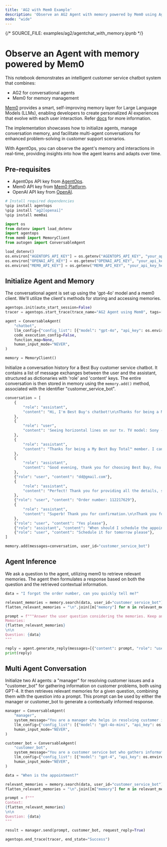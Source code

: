 ```yaml
---
title: 'AG2 with Mem0 Example'
description: 'Observe an AG2 Agent with memory powered by Mem0 using AgentOps'
mode: "wide"
---
```

{/*  SOURCE_FILE: examples/ag2/agentchat_with_memory.ipynb  */}

# Observe an Agent with memory powered by Mem0

This notebook demonstrates an intelligent customer service chatbot system that combines:

- AG2 for conversational agents
- Mem0 for memory management

[Mem0](https://www.mem0.ai/) provides a smart, self-improving memory layer for Large Language Models (LLMs), enabling developers to create personalized AI experiences that evolve with each user interaction. Refer [docs](https://docs.mem0.ai/overview) for more information.

The implementation showcases how to initialize agents, manage conversation memory, and facilitate multi-agent conversations for enhanced problem-solving in customer support scenarios.

With AgentOps, you can observe the agent's memory and interactions in real-time, providing insights into how the agent learns and adapts over time.

## Pre-requisites
- AgentOps API key from [AgentOps](https://app.agentops.ai/).
- Mem0 API key from [Mem0 Platform](https://app.mem0.ai/).
- OpenAI API key from [OpenAI](https://platform.openai.com/).


```python
# Install required dependencies
%pip install agentops
%pip install "ag2[openai]" 
%pip install mem0ai
```


```python
import os
from dotenv import load_dotenv
import agentops
from mem0 import MemoryClient
from autogen import ConversableAgent
```


```python
load_dotenv()
os.environ["AGENTOPS_API_KEY"] = os.getenv("AGENTOPS_API_KEY", "your_api_key_here")
os.environ["OPENAI_API_KEY"] = os.getenv("OPENAI_API_KEY", "your_api_key_here")
os.environ["MEM0_API_KEY"] = os.getenv("MEM0_API_KEY", "your_api_key_here")
```

## Initialize Agent and Memory

The conversational agent is set up using the 'gpt-4o' model and a mem0 client. We'll utilize the client's methods for storing and accessing memories.



```python
agentops.init(auto_start_session=False)
tracer = agentops.start_trace(trace_name="AG2 Agent using Mem0", tags=["ag2-mem0-example", "agentops-example"])
```


```python
agent = ConversableAgent(
    "chatbot",
    llm_config={"config_list": [{"model": "gpt-4o", "api_key": os.environ.get("OPENAI_API_KEY")}]},
    code_execution_config=False,
    function_map=None,
    human_input_mode="NEVER",
)

memory = MemoryClient()
```

Initialize a conversation history for a Best Buy customer service chatbot. It contains a list of message exchanges between the user and the assistant, structured as dictionaries with 'role' and 'content' keys. The entire conversation is then stored in memory using the `memory.add()` method, associated with the identifier "customer_service_bot".


```python
conversation = [
    {
        "role": "assistant",
        "content": "Hi, I'm Best Buy's chatbot!\n\nThanks for being a My Best Buy TotalTM member.\n\nWhat can I help you with?",
    },
    {
        "role": "user",
        "content": 'Seeing horizontal lines on our tv. TV model: Sony - 77" Class BRAVIA XR A80K OLED 4K UHD Smart Google TV',
    },
    {
        "role": "assistant",
        "content": "Thanks for being a My Best Buy Total™ member. I can connect you to an expert immediately - just one perk of your membership!\n\nSelect the button below when you're ready to chat.",
    },
    {
        "role": "assistant",
        "content": "Good evening, thank you for choosing Best Buy, Fnu. My name is Lovely. I hope you are doing well. I'm sorry to hear that you're seeing horizontal lines on your TV.\n\nI'm absolutely committed to exploring all possible ways to assist you to fix this issue.\n\nTo ensure that we are on the right account, may I please have your email address registered with your Best Buy account?",
    },
    {"role": "user", "content": "dd@gmail.com"},
    {
        "role": "assistant",
        "content": "Perfect! Thank you for providing all the details, surely you have made my job easier by doing this. I really appreciate it.\n\nI also want to take a moment to express our heartfelt appreciation for your trust and loyalty. Thank you for being an amazing customer of BestBuy Total.\n\nCould you please help me with the order number or product's details to check it quickly?\n\nSamsung - 49\" Odyssey OLED G9 (G95SC) DQHD 240Hz 0.03ms G-Sync Compatible Curved Smart Gaming Monitor - Silver - just to confirm this is the item, right?",
    },
    {"role": "user", "content": "Order number: 112217629"},
    {
        "role": "assistant",
        "content": "Superb! Thank you for confirmation.\n\nThank you for your patience. After exploring all possible solutions, I can help you to arrange a home repair appointment for your device. Our Geek Squad experts will visit your home to inspect and fix your device.\n\nIt's great that you have a protection plan - rest assured, we've got your back! As a valued Total member, you can avail this service at a minimal service fee. This fee, applicable to all repairs, covers the cost of diagnosing the issue and any small parts needed for the repair. It's part of our 24-month free protection plan.\n\nPlease click here to review the service fee and plan coverage details -\n\nhttps://www.bestbuy.com/site/best-buy-membership/best-buy-protection/pcmcat1608643232014.c?id=pcmcat1608643232014#jl-servicefees\n\nFnu - just to confirm shall I proceed to schedule the appointment?",
    },
    {"role": "user", "content": "Yes please"},
    {"role": "assistant", "content": "When should I schedule the appointment?"},
    {"role": "user", "content": "Schedule it for tomorrow please"},
]

memory.add(messages=conversation, user_id="customer_service_bot")
```

## Agent Inference

We ask a question to the agent, utilizing mem0 to retrieve relevant memories. The agent then formulates a response based on both the question and the retrieved contextual information.


```python
data = "I forgot the order number, can you quickly tell me?"

relevant_memories = memory.search(data, user_id="customer_service_bot")
flatten_relevant_memories = "\n".join([m["memory"] for m in relevant_memories])

prompt = f"""Answer the user question considering the memories. Keep answers clear and concise.
Memories:
{flatten_relevant_memories}
\n\n
Question: {data}
"""

reply = agent.generate_reply(messages=[{"content": prompt, "role": "user"}])
print(reply)
```

## Multi Agent Conversation

Initialize two AI agents: a "manager" for resolving customer issues and a "customer_bot" for gathering information on customer problems, both using GPT-4. It then retrieves relevant memories for a given question, combining them with the question into a prompt. This prompt can be used by either the manager or customer_bot to generate a contextually informed response.


```python
manager = ConversableAgent(
    "manager",
    system_message="You are a manager who helps in resolving customer issues.",
    llm_config={"config_list": [{"model": "gpt-4o-mini", "api_key": os.environ.get("OPENAI_API_KEY")}]},
    human_input_mode="NEVER",
)

customer_bot = ConversableAgent(
    "customer_bot",
    system_message="You are a customer service bot who gathers information on issues customers are facing. Keep answers clear and concise.",
    llm_config={"config_list": [{"model": "gpt-4", "api_key": os.environ.get("OPENAI_API_KEY")}]},
    human_input_mode="NEVER",
)
```


```python
data = "When is the appointment?"

relevant_memories = memory.search(data, user_id="customer_service_bot")
flatten_relevant_memories = "\n".join([m["memory"] for m in relevant_memories])

prompt = f"""
Context:
{flatten_relevant_memories}
\n\n
Question: {data}
"""
```


```python
result = manager.send(prompt, customer_bot, request_reply=True)

agentops.end_trace(tracer, end_state="Success")
```
